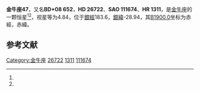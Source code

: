 {{Starbox begin
| name = 金牛座47
}}
{{Starbox observe
| epoch = [[J2000.0|J2000.0]]
| constell = [[金牛座|金牛座]]<ref name=SIMBAD>{{cite web
 | url=http://simbad.u-strasbg.fr/simbad/sim-id?Ident=HR+1311
 | title=Pulsating variable Star
 | publisher=Centre de Données astronomiques de Strasbourg
 | work=SIMBAD
 | accessdate=2012-07-13
 | archive-date=2021-01-25
 | archive-url=https://web.archive.org/web/20210125135351/http://simbad.u-strasbg.fr/simbad/sim-id?Ident=HR+1311
 | dead-url=no
 }}</ref><ref name=DATA>{{cite web
 | url=http://vizier.u-strasbg.fr/viz-bin/VizieR-5?-out.add=.&-source=5050&-corr=PK=HR&-out.max=9999&HR=1311
 | title=VizieR Detailed Page
 | accessdate=2012-07-13
 | archive-date=2016-03-05
 | archive-url=https://web.archive.org/web/20160305001123/http://vizier.u-strasbg.fr/viz-bin/VizieR-5?-out.add=.&-source=5050&-corr=PK=HR&-out.max=9999&HR=1311
 | dead-url=no
 }}</ref>
| 星官 = 
| ra = {{RA|4|13|56.4}}<ref name=SIMBAD /><ref name=DATA />
| dec = {{DEC|+9|15|49}}<ref name=SIMBAD /><ref name=DATA />
| appmag_v = 4.84<ref name=SIMBAD /><ref name=DATA />
}}
{{Starbox character
| class = G5III+A7V?<ref name=SIMBAD /><ref name=DATA />
| b-v = 0.8<ref name=SIMBAD /><ref name=DATA />
| u-b = 0.5<ref name=SIMBAD /><ref name=DATA />
| r-i = 0.45<ref name=SIMBAD /><ref name=DATA />
| variable = 
}}
{{Starbox astrometry
| radial_v = 0.5
| prop_mo_ra = -7
| parallax = 0.029
| p_error = 
}}
{{Starbox catalog
| names =BD+08 652，[[SAO星表|SAO]] 111674，[[HD星表|HD]] 26722，[[HR星表|HR]] 1311}}
{{Starbox reference |Simbad=HR+1311}}
{{Starbox end}}

'''金牛座47'''，又名'''BD+08 652'''，'''HD 26722'''、'''SAO 111674'''、'''HR 1311'''，是[[金牛座|金牛座]]的一颗恒星<ref name=SIMBAD /><ref name=DATA />，视星等为4.84，位于[[銀道座標系|銀經]]183.6，[[銀道座標系|銀緯]]-28.94，其[[B1900.0|B1900.0]]坐标为赤經{{RA|4|8|30}}，赤緯{{DEC|+9|-28.94|37}}。

== 参考文献 ==
{{reflist}}

{{star-stub}}

{{金牛座恒星}}
{{星官|毕宿|8|18}}
[[Category:金牛座|Category:金牛座]]
[[Category:HD和HDE天體|26722]]
[[Category:HR天體|1311]]
[[Category:SAO天體|111674]]